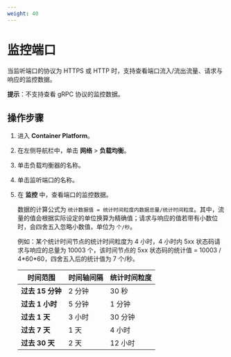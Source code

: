 ```yaml
---
weight: 40
---
```


# 监控端口

当监听端口的协议为 HTTPS 或 HTTP 时，支持查看端口流入/流出流量、请求与响应的监控数据。

**提示**：不支持查看 gRPC 协议的监控数据。

## 操作步骤

1. 进入 **Container Platform**。

1. 在左侧导航栏中，单击 **网络** > **负载均衡**。
      
3. 单击负载均衡器的名称。
4. 单击监听端口的名称。


3. 在 **监控** 中，查看端口的监控数据。

    数据的计算公式为 `统计数据值 = 统计时间粒度内数据总量/统计时间粒度`。其中，流量的值会根据实际设定的单位换算为精确值；请求与响应的值若带有小数位时，会四舍五入忽略小数值，单位为 `个/秒`。
    
    例如：某个统计时间节点的统计时间粒度为 4 小时，4 小时内 5xx 状态码请求与响应的总量为 10003 个，该时间节点的 5xx 状态码的统计值 = 10003 / 4*60\*60，四舍五入后的统计值为 7 个/秒。
    
    |时间范围| 时间轴间隔    |   统计时间粒度    |
    | ------  |  ------  |  ------  |
    |  **过去 15 分钟**  |   2 分钟 |    30 秒  |
    |  **过去 1 小时**  |   5 分钟 |    1 分钟  |
    |  **过去 1 天**  |   3 小时 |    30 分钟  |
    |  **过去 7 天**  |   1 天 |    4 小时  |
    |  **过去 30 天**  |   2 天 |    12 小时  | 
